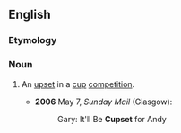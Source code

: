 ==English==

===Etymology===
{{blend|cup|upset|lang=en}}

===Noun===
{{en-noun}}

# {{label|en|sports|British|slang}} An [[upset]] in a [[cup]] [[competition]].
#* '''2006''' May 7, ''Sunday Mail'' (Glasgow):
#*: Gary: It'll Be '''Cupset''' for Andy